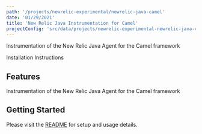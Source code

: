 ```yaml
---
path: '/projects/newrelic-experimental/newrelic-java-camel'
date: '01/29/2021'
title: 'New Relic Java Instrumentation for Camel'
projectConfig: 'src/data/projects/newrelic-experimental-newrelic-java-camel.json'
---
```


<!-- Imports must occur at the top of the file -->


Instrumentation of the New Relic Java Agent for the Camel framework

<Link to="https://github.com/newrelic-experimental/newrelic-java-camel">
  Installation Instructions
</Link>

## Features

Instrumentation of the New Relic Java Agent for the Camel framework

## Getting Started

Please visit the [README](https://github.com/newrelic-experimental/newrelic-java-camel#readme) for setup and usage details.
